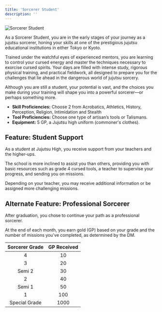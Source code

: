 ```yaml
---
title: 'Sorcerer Student'
description: ''
---
```


<img
  src="/images/backgrounds/sorcerer-student.jpg"
  alt="Sorcerer Student"
/>

As a Sorcerer Student, you are in the early stages of your journey as a jujutsu sorcerer, honing your skills at one of the prestigious jujutsu educational institutions in either Tokyo or Kyoto. 

Trained under the watchful eyes of experienced mentors, you are learning to control your cursed energy and master the techniques necessary to exorcise cursed spirits. Your days are filled with intense study, rigorous physical training, and practical fieldwork, all designed to prepare you for the challenges that lie ahead in the dangerous world of jujutsu sorcery. 

Although you are still a student, your potential is vast, and the choices you make during your training will shape you into a powerful sorcerer—or perhaps something more.

- **Skill Proficiencies:** Choose 2 from Acrobatics, Athletics, History, Perception, Religion, Intimidation and Stealth
- **Tool Proficiencies:** Choose one type of artisan’s tools or Talismans.
- **Equipment:** 5 GP, a Jujutsu high uniform (commoner's clothes). 

## Feature: Student Support
As a student at Jujutsu High, you receive support from your teachers and the higher-ups. 

The school is more inclined to assist you than others, providing you with basic resources such as grade 4 cursed tools, a teacher to supervise your progress, and sending you on missions. 

Depending on your teacher, you may receive additional information or be assigned more challenging missions.

## Alternate Feature: Professional Sorcerer
After graduation, you chose to continue your path as a professional sorcerer. 

At the end of each month, you earn gold (GP) based on your grade and the number of missions you've completed, as determined by the DM.

|Sorcerer Grade|GP Received|
|:-:|:-:|
|4|10|
|3|20|
|Semi 2|30|
|2|40|
|Semi 1|50|
|1|100|
|Special Grade|1000|